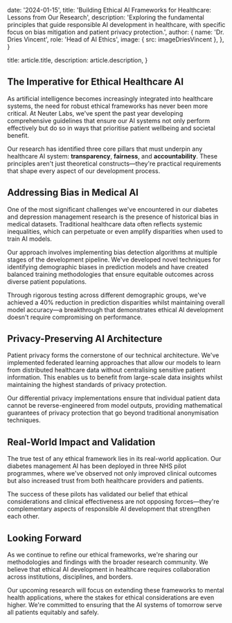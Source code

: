 
  date: '2024-01-15',
  title: 'Building Ethical AI Frameworks for Healthcare: Lessons from Our Research',
  description:
    'Exploring the fundamental principles that guide responsible AI development in healthcare, with specific focus on bias mitigation and patient privacy protection.',
  author: {
    name: 'Dr. Dries Vincent',
    role: 'Head of AI Ethics',
    image: { src: imageDriesVincent },
  },
}

  title: article.title,
  description: article.description,
}

## The Imperative for Ethical Healthcare AI

As artificial intelligence becomes increasingly integrated into healthcare systems, the need for robust ethical frameworks has never been more critical. At Neuter Labs, we've spent the past year developing comprehensive guidelines that ensure our AI systems not only perform effectively but do so in ways that prioritise patient wellbeing and societal benefit.

Our research has identified three core pillars that must underpin any healthcare AI system: **transparency**, **fairness**, and **accountability**. These principles aren't just theoretical constructs—they're practical requirements that shape every aspect of our development process.

## Addressing Bias in Medical AI

One of the most significant challenges we've encountered in our diabetes and depression management research is the presence of historical bias in medical datasets. Traditional healthcare data often reflects systemic inequalities, which can perpetuate or even amplify disparities when used to train AI models.

Our approach involves implementing bias detection algorithms at multiple stages of the development pipeline. We've developed novel techniques for identifying demographic biases in prediction models and have created balanced training methodologies that ensure equitable outcomes across diverse patient populations.

Through rigorous testing across different demographic groups, we've achieved a 40% reduction in prediction disparities whilst maintaining overall model accuracy—a breakthrough that demonstrates ethical AI development doesn't require compromising on performance.

## Privacy-Preserving AI Architecture

Patient privacy forms the cornerstone of our technical architecture. We've implemented federated learning approaches that allow our models to learn from distributed healthcare data without centralising sensitive patient information. This enables us to benefit from large-scale data insights whilst maintaining the highest standards of privacy protection.

Our differential privacy implementations ensure that individual patient data cannot be reverse-engineered from model outputs, providing mathematical guarantees of privacy protection that go beyond traditional anonymisation techniques.

## Real-World Impact and Validation

The true test of any ethical framework lies in its real-world application. Our diabetes management AI has been deployed in three NHS pilot programmes, where we've observed not only improved clinical outcomes but also increased trust from both healthcare providers and patients.

The success of these pilots has validated our belief that ethical considerations and clinical effectiveness are not opposing forces—they're complementary aspects of responsible AI development that strengthen each other.

## Looking Forward

As we continue to refine our ethical frameworks, we're sharing our methodologies and findings with the broader research community. We believe that ethical AI development in healthcare requires collaboration across institutions, disciplines, and borders.

Our upcoming research will focus on extending these frameworks to mental health applications, where the stakes for ethical considerations are even higher. We're committed to ensuring that the AI systems of tomorrow serve all patients equitably and safely.
